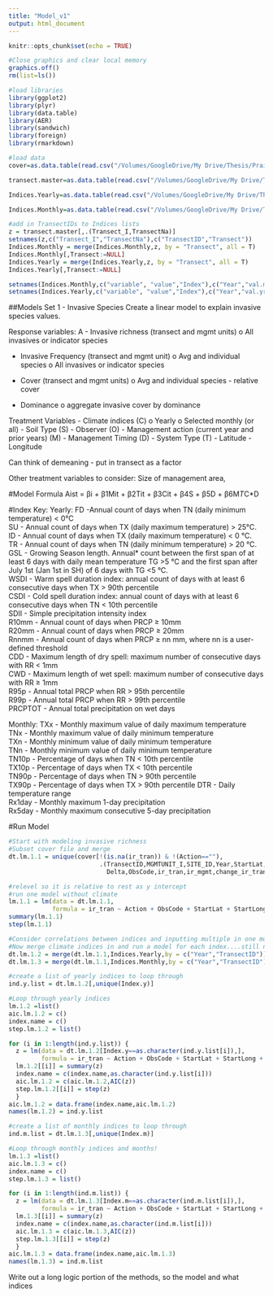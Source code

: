 ```yaml
---
title: "Model_v1"
output: html_document
---
```


```r
knitr::opts_chunk$set(echo = TRUE)

#Close graphics and clear local memory
graphics.off()
rm(list=ls())

#load libraries
library(ggplot2)
library(plyr)
library(data.table)
library(AER)
library(sandwich)
library(foreign)
library(rmarkdown)

#load data
cover=as.data.table(read.csv("/Volumes/GoogleDrive/My Drive/Thesis/Prairies/Data And Analysis/Prairie Analysis/Prairie-Analysis/Cover_data_model.csv",header = T)) 

transect.master=as.data.table(read.csv("/Volumes/GoogleDrive/My Drive/Thesis/Prairies/Data And Analysis/Prairie Analysis/Prairie-Analysis/Transect_master_V2.csv",header = T)) #use V2 after data issue

Indices.Yearly=as.data.table(read.csv("/Volumes/GoogleDrive/My Drive/Thesis/Prairies/Data And Analysis/Prairie Analysis/Prairie-Analysis/Indices_Yearly.csv",header = T)) 

Indices.Monthly=as.data.table(read.csv("/Volumes/GoogleDrive/My Drive/Thesis/Prairies/Data And Analysis/Prairie Analysis/Prairie-Analysis/Indices_Monthly.csv",header = T)) 

#add in TransectIDs to Indices lists
z = transect.master[,.(Transect_I,TransectNa)]
setnames(z,c("Transect_I","TransectNa"),c("TransectID","Transect"))
Indices.Monthly = merge(Indices.Monthly,z, by = "Transect", all = T)
Indices.Monthly[,Transect:=NULL]
Indices.Yearly = merge(Indices.Yearly,z, by = "Transect", all = T)
Indices.Yearly[,Transect:=NULL]

setnames(Indices.Monthly,c("variable", "value","Index"),c("Year","val.mth","Index.m"),skip_absent=TRUE)
setnames(Indices.Yearly,c("variable", "value","Index"),c("Year","val.yr","Index.y"),skip_absent=TRUE)
```

##Models Set 1  - Invasive Species
Create a linear model to explain invasive species values.

Response variables: A
  - Invasive richness (transect and mgmt units)
      o All invasives or indicator species
      
  - Invasive Frequency (transect and mgmt unit)
      o Avg and individual species
      o All invasives or indicator species

  - Cover (transect and mgmt units)
    o Avg and individual species - relative cover
    
  - Dominance
    o aggregate invasive cover by dominance
    
Treatment Variables
  - Climate indices (C)
    o Yearly
    o Selected monthly (or all)
  - Soil Type (S)
  - Observer (O)
  - Management action (current year and prior years) (M)
  - Management Timing (D)
  - System Type (T)
  - Latitude
  - Longitude

Can think of demeaning - put in transect as a factor

Other treatment variables to consider: Size of management area, 
    
#Model Formula
Aist = βi + β1Mit + β2Tit + β3Cit + β4S +  β5D + β6M*T*C*D

#Index Key:
Yearly:
FD -Annual count of days when TN (daily minimum temperature) < 0°C  
SU - Annual count of days when TX (daily maximum temperature) > 25°C.  
ID - Annual count of days when TX (daily maximum temperature) < 0 °C.  
TR - Annual count of days when TN (daily minimum temperature) > 20 °C.   
GSL - Growing Season length. Annual* count between the first span of at least 6 days with daily mean temperature TG >5 °C and the first span after July 1st (Jan 1st in SH) of 6 days with TG <5 °C.  
WSDI - Warm spell duration index: annual count of days with at least 6 consecutive days when TX > 90th percentile  
CSDI - Cold spell duration index: annual count of days with at least 6 consecutive days when TN < 10th percentile  
SDII - Simple precipitation intensity index  
R10mm - Annual count of days when PRCP ≥ 10mm  
R20mm - Annual count of days when PRCP ≥ 20mm  
Rnnmm - Annual count of days when PRCP ≥ nn mm, where nn is a user-defined threshold  
CDD - Maximum length of dry spell: maximum number of consecutive days with RR < 1mm  
CWD - Maximum length of wet spell: maximum number of consecutive days with RR ≥ 1mm  
R95p - Annual total PRCP when RR > 95th percentile  
R99p - Annual total PRCP when RR > 99th percentile  
PRCPTOT - Annual total precipitation on wet days  

Monthly:
TXx - Monthly maximum value of daily maximum temperature  
TNx - Monthly maximum value of daily minimum temperature  
TXn - Monthly minimum value of daily minimum temperature  
TNn - Monthly minimum value of daily minimum temperature  
TN10p - Percentage of days when TN < 10th percentile  
TX10p - Percentage of days when TX < 10th percentile  
TN90p - Percentage of days when TN > 90th percentile  
TX90p - Percentage of days when TX > 90th percentile
DTR - Daily temperature range  
Rx1day - Monthly maximum 1-day precipitation  
Rx5day - Monthly maximum consecutive 5-day precipitation  

#Run Model

```r
#Start with modeling invasive richness
#Subset cover file and merge 
dt.lm.1.1 = unique(cover[!(is.na(ir_tran)) & !(Action==""),
                         .(TransectID,MGMTUNIT_I,SITE_ID,Year,StartLat,StartLong,Lat.Cat,Long.Cat,Action,
                           Delta,ObsCode,ir_tran,ir_mgmt,change_ir_tran,change_ir_mgmt)])

#relevel so it is relative to rest as y intercept
#run one model without climate
lm.1.1 = lm(data = dt.lm.1.1, 
            formula = ir_tran ~ Action + ObsCode + StartLat + StartLong)
summary(lm.1.1)
step(lm.1.1)

#Consider correlations between indices and inputting multiple in one model
#Now merge climate indices in and run a model for each index....still need 2017 and 2018 climate indices
dt.lm.1.2 = merge(dt.lm.1.1,Indices.Yearly,by = c("Year","TransectID"))
dt.lm.1.3 = merge(dt.lm.1.1,Indices.Monthly,by = c("Year","TransectID"))

#create a list of yearly indices to loop through
ind.y.list = dt.lm.1.2[,unique(Index.y)]

#Loop through yearly indices
lm.1.2 =list()
aic.lm.1.2 = c()
index.name = c()
step.lm.1.2 = list()

for (i in 1:length(ind.y.list)) {
  z = lm(data = dt.lm.1.2[Index.y==as.character(ind.y.list[i]),], 
         formula = ir_tran ~ Action + ObsCode + StartLat + StartLong + val.yr)
  lm.1.2[[i]] = summary(z)
  index.name = c(index.name,as.character(ind.y.list[i]))
  aic.lm.1.2 = c(aic.lm.1.2,AIC(z))
  step.lm.1.2[[i]] = step(z)
  }
aic.lm.1.2 = data.frame(index.name,aic.lm.1.2)
names(lm.1.2) = ind.y.list

#create a list of monthly indices to loop through
ind.m.list = dt.lm.1.3[,unique(Index.m)]

#Loop through monthly indices and months!
lm.1.3 =list()
aic.lm.1.3 = c()
index.name = c()
step.lm.1.3 = list()

for (i in 1:length(ind.m.list)) {
  z = lm(data = dt.lm.1.3[Index.m==as.character(ind.m.list[i]),], 
         formula = ir_tran ~ Action + ObsCode + StartLat + StartLong + val.mth)
  lm.1.3[[i]] = summary(z)
  index.name = c(index.name,as.character(ind.m.list[i]))
  aic.lm.1.3 = c(aic.lm.1.3,AIC(z))
  step.lm.1.3[[i]] = step(z)
  }
aic.lm.1.3 = data.frame(index.name,aic.lm.1.3)
names(lm.1.3) = ind.m.list

```
Write out a long logic portion of the methods, so the model and what indices
